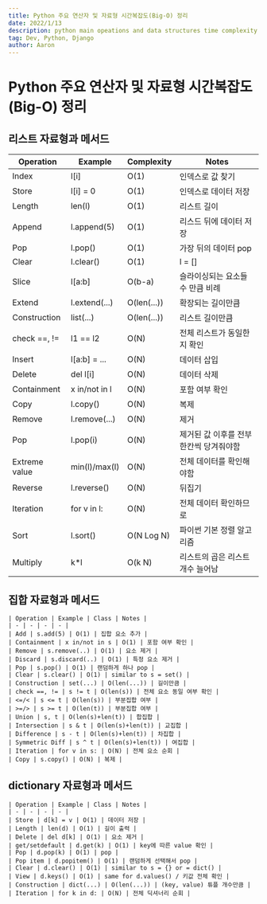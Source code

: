 ```yaml
---
title: Python 주요 연산자 및 자료형 시간복잡도(Big-O) 정리
date: 2022/1/13
description: python main opeations and data structures time complexity
tag: Dev, Python, Django
author: Aaron
---
```


# Python 주요 연산자 및 자료형 시간복잡도(Big-O) 정리

## 리스트 자료형과 메서드

| **Operation** | **Example** | **Complexity** | **Notes** |
| - | - | - | - |
| Index | l[i] | O(1) | 인덱스로 값 찾기 |
| Store | l[i] = 0 | O(1) | 인덱스로 데이터 저장 |
| Length | len(l) | O(1) | 리스트 길이 |
| Append | l.append(5) | O(1) | 리스드 뒤에 데이터 저장 |
| Pop | l.pop() | O(1) | 가장 뒤의 데이터 pop |
| Clear | l.clear() | O(1) | l = [] |
| Slice | l[a:b] | O(b-a) | 슬라이싱되는 요소들 수 만큼 비례 |
| Extend | l.extend(...) | O(len(...)) | 확장되는 길이만큼 |
| Construction | list(...) | O(len(...)) | 리스트 길이만큼 |
| check ==, != | l1 == l2 | O(N) | 전체 리스트가 동일한지 확인 |
| Insert | l[a:b] = ... | O(N) | 데이터 삽입 |
| Delete | del l[i] | O(N) | 데이터 삭제 |
| Containment | x in/not in l | O(N) | 포함 여부 확인 |
| Copy | l.copy() | O(N) | 복제 |
| Remove | l.remove(...) | O(N) | 제거 |
| Pop | l.pop(i) | O(N) | 제거된 값 이후를 전부 한칸씩 당겨줘야함 |
| Extreme value | min(l)/max(l) | O(N) | 전체 데이터를 확인해야함 |
| Reverse | l.reverse() | O(N) | 뒤집기 |
| Iteration | for v in l: | O(N) | 전체 데이터 확인하므로 |
| Sort | l.sort() | O(N Log N) | 파이썬 기본 정렬 알고리즘 |
| Multiply | k*l | O(k N) |  리스트의 곱은 리스트 개수 늘어남 |

## 집합 자료형과 메서드
```
| Operation | Example | Class | Notes |
| - | - | - | - |
| Add | s.add(5) | O(1) | 집합 요소 추가 |
| Containment | x in/not in s | O(1) | 포함 여부 확인 |
| Remove | s.remove(..) | O(1) | 요소 제거 |
| Discard | s.discard(..) | O(1) | 특정 요소 제거 |
| Pop | s.pop() | O(1) | 랜덤하게 하나 pop |
| Clear | s.clear() | O(1) | similar to s = set() |
| Construction | set(...) | O(len(...)) | 길이만큼 |
| check ==, != | s != t | O(len(s)) | 전체 요소 동일 여부 확인 |
| <=/< | s <= t | O(len(s)) | 부분집합 여부 |
| >=/> | s >= t | O(len(t)) | 부분집합 여부 |
| Union | s, t | O(len(s)+len(t)) | 합집합 |
| Intersection | s & t | O(len(s)+len(t)) | 교집합 |
| Difference | s - t | O(len(s)+len(t)) | 차집합 |
| Symmetric Diff | s ^ t | O(len(s)+len(t)) | 여집합 |
| Iteration | for v in s: | O(N) | 전체 요소 순회 |
| Copy | s.copy() | O(N) | 복제 |
```

## dictionary 자료형과 메서드
```
| Operation | Example | Class | Notes |
| - | - | - | - |
| Store | d[k] = v | O(1) | 데이터 저장 |
| Length | len(d) | O(1) | 길이 출력 |
| Delete | del d[k] | O(1) | 요소 제거 |
| get/setdefault | d.get(k) | O(1) | key에 따른 value 확인 |
| Pop | d.pop(k) | O(1) | pop |
| Pop item | d.popitem() | O(1) | 랜덤하게 선택해서 pop |
| Clear | d.clear() | O(1) | similar to s = {} or = dict() |
| View | d.keys() | O(1) | same for d.values() / 키값 전체 확인 |
| Construction | dict(...) | O(len(...)) | (key, value) 튜플 개수만큼 |
| Iteration | for k in d: | O(N) | 전체 딕셔너리 순회 |
```
